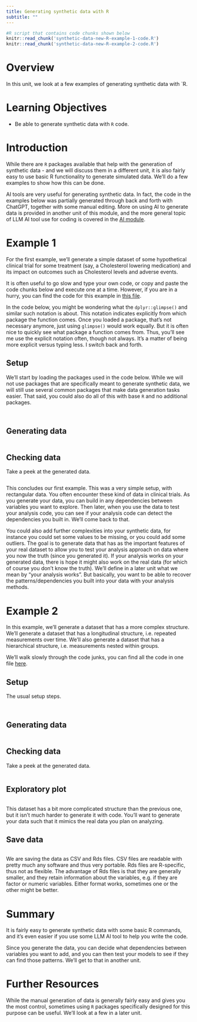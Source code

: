```yaml
---
title: Generating synthetic data with R
subtitle: ""
---
```




```r
#R script that contains code chunks shown below
knitr::read_chunk('synthetic-data-new-R-example-1-code.R')
knitr::read_chunk('synthetic-data-new-R-example-2-code.R')
```


# Overview
In this unit, we look at a few examples of generating synthetic data with `R.


# Learning Objectives

* Be able to generate synthetic data with `R` code.


# Introduction

While there are `R` packages available that help with the generation of synthetic data - and we will discuss them in a different unit, it is also fairly easy to use basic R functionality to generate simulated data. We'll do a few examples to show how this can be done.

AI tools are very useful for generating synthetic data. In fact, the code in the examples below was partially generated through back and forth with ChatGPT, together with some manual editing. More on using AI to generate data is provided in another unit of this module, and the more general topic of LLM AI tool use for coding is covered in the [AI module](../../module-ai/ai-overview.qmd).


# Example 1

For the first example, we'll generate a simple dataset of some hypothetical clinical trial for some treatment (say, a Cholesterol lowering medication) and its impact on outcomes such as Cholesterol levels and adverse events.

:::note
It is often useful to go slow and type your own code, or copy and paste the code chunks below and execute one at a time. However, if you are in a hurry, you can find the code for this example in [this file](synthetic-data-new-R-example-1-code.R).
:::

:::note
In the code below, you might be wondering what the `dplyr::glimpse()` and similar such notation is about. This notation indicates explicitly from which package the function comes. Once you loaded a package, that's not necessary anymore, just using `glimpse()` would work equally. But it is often nice to quickly see what package a function comes from. Thus, you'll see me use the explicit notation often, though not always. It's a matter of being more explicit versus typing less. I switch back and forth.
:::




## Setup

We'll start by loading the packages used in the code below. While we will not use packages that are specifically meant to generate synthetic data, we will still use several common packages that make data generation tasks easier. That said, you could also do all of this with base `R` and no additional packages.


```r
```

```r
```


## Generating data 

```r
```


## Checking data 

Take a peek at the generated data.


```r
```


This concludes our first example. This was a very simple setup, with rectangular data. You often encounter these kind of data in clinical trials. As you generate your data, you can build in any dependencies between variables you want to explore. Then later, when you use the data to test your analysis code, you can see if your analysis code can detect the dependencies you built in. We'll come back to that. 

You could also add further complexities into your synthetic data, for instance you could set some values to be missing, or you could add some outliers. The goal is to generate data that has as the important features of your real dataset to allow you to test your analysis approach on data where you now the truth (since you generated it). If your analysis works on your generated data, there is hope it might also work on the real data (for which of course you don't know the truth). We'll define in a later unit what we mean by "your analysis works". But basically, you want to be able to recover the patterns/dependencies you built into your data with your analysis methods.


# Example 2

In this example, we'll generate a dataset that has a more complex structure. We'll generate a dataset that has a longitudinal structure, i.e. repeated measurements over time. We'll also generate a dataset that has a hierarchical structure, i.e. measurements nested within groups.    

We'll walk slowly through the code junks, you can find all the code in one file [here](synthetic-data-new-R-example-2-code.R).



## Setup

The usual setup steps.

```r
```

```r
```


## Generating data 

```r
```


## Checking data 

Take a peek at the generated data.


```r
```


## Exploratory plot

```r
```

This dataset has a bit more complicated structure than the previous one, but it isn't much harder to generate it with code. You'll want to generate your data such that it mimics the real data you plan on analyzing.

## Save data

```r
```

We are saving the data as CSV and Rds files. CSV files are readable with pretty much any software and thus very portable. Rds files are R-specific, thus not as flexible. The advantage of Rds files is that they are generally smaller, and they retain information about the variables, e.g. if they are factor or numeric variables. Either format works, sometimes one or the other might be better.



# Summary

It is fairly easy to generate synthetic data with some basic R commands, and it's even easier if you use some LLM AI tool to help you write the code. 

Since you generate the data, you can decide what dependencies between variables you want to add, and you can then test your models to see if they can find those patterns. We'll get to that in another unit.


# Further Resources

While the manual generation of data is generally fairly easy and gives you the most control, sometimes using `R` packages specifically designed for this purpose can be useful. We'll look at a few in a later unit. 



